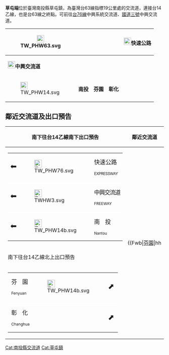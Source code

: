 {{Infobox Taiwan Highway IC
| name = 草屯端
| name_en = Caotun End
| rd_type = PH
| rd_number = 63
| exit = 19
| exit_name = 草屯端
| location = [[臺灣|臺灣]][[南投縣|南投縣]][[草屯鎮|草屯鎮]]
| connect = {{Jct|country=TWN|PH|14b}}
| goto = [[File:TW_PHW76.svg|20px]][[中興系統交流道|中興系統交流道]]<br>[[File:TWHW3.svg|20px]][[中興交流道|中興交流道]]<br>[[南投市|南投市]]、[[芬園鄉|芬園鄉]]、[[彰化市|彰化市]]
| class = 直接式
| time = 1998年1月1日
}}
'''草屯端'''位於臺灣南投縣草屯鎮，為臺灣台63線指標19公里處的交流道，連接台14乙線，也是台63線之終點。可前往[[台76線|台76線]]中興系統交流道、[[福爾摩沙高速公路|國道三號]]中興交流道。
{|class="wikitable" style="text-align:center"
! rowspan="3" | [[File:TW_PHW63.svg|23px]]
| rowspan="3" | {{Taiwan Highway Exit|草屯端|草屯端}}
| colspan="2" | [[File:TW_PHW76.svg|23px]]'''快速公路'''
|-
| colspan="2" | [[File:TWHW3.svg|23px]]'''中興交流道'''
|-
| [[File:TW_PHW14.svg|23px]]
| '''南投　芬園　彰化'''
|}

== 鄰近交流道及出口預告 ==
{|class="toccolours" border="1" cellpadding="4" style="margin:0 auto; border-collapse:collapse; text-align:center; white-space:nowrap"
!  南下往台14乙線南下出口預告 !! 鄰近交流道 
|-
|
{|align="center" cellpadding="0" cellspacing="0" style="width:140px; background-color:#007F00; color:#FFF; text-align:center; font-weight:bold"
| <div style="margin-top:-6px; margin-bottom:-3px; font-size:24px">⬅</div>
| [[File:TW_PHW76.svg|24px]]
| <div style="margin-top:2px; line-height:18px; font-size:18px">快速公路<div style="margin-bottom:-2px; font-size:12px; letter-spacing:-0.5px">EXPRESSWAY</div></div>
|-
| colspan="3" style="border-bottom:2px solid #FFF" |
|-
| <div style="margin-top:-6px; margin-bottom:-3px; font-size:24px">⬅</div>
| [[File:TWHW3.svg|24px]]
| <div style="margin-top:2px; line-height:18px; font-size:18px; letter-spacing:-1.5px">中興交流道</div><div style="margin-bottom:-2px; font-size:12px">FREEWAY</div>
|-
| colspan="3" style="border-bottom:2px solid #FFF" |
|-
| <div style="margin-top:-6px; margin-bottom:-3px; font-size:24px">⬅</div>
| [[File:TW_PHW14b.svg|24px]]
| <div style="margin-top:2px; line-height:18px; font-size:18px; word-spacing:12px">南 投<div style="margin-bottom:-2px; font-size:12px">Nantou</div></div>
|}
| rowspan="3" |
{{Start expwy box|[[台灣省道|台灣省道]]}}
{{S-expwy IC|[[草屯二交流道|草屯二交流道]]|往　[[草屯一交流道|草屯一交流道]]}}
{{S-line|{{Jct|country=TWN|PH|63}}|19k|#003876}}
{{Expwy Terminus}}
{{Illus}}
{{Fwu|ph|[[霧峰區|霧峰]]}}
{{Fwi2|cr|18.9|北投路平交路口}}
{{Fwh|phs}}
{{Fwm|TW PHW63}}
{{Fwh3|phs|19|草屯端}}
{{Fwb|[[芬園鄉|芬園]]|hh||TW PHW14b|cr|TW PHW14b||hh|[[南投市|南投]]}}
{{Fwed}}
|-
! style="height:0" | 南下往台14乙線北上出口預告
|-
|
{|align="center" cellpadding="0" cellspacing="0" style="width:130px; background-color:#007F00; color:#FFF; text-align:center; font-weight:bold"
| <div style="margin-top:1px; margin-left:3px; line-height:18px; font-size:18px; word-spacing:12px">芬 園<div style="font-size:12px">Fenyuan</div></div>
| [[File:TW_PHW14b.svg|24px]]
| <div style="margin-top:-6px; margin-left:3px; margin-right:3px; margin-bottom:-3px; font-size:24px">⬈</div>
|-
| colspan="3" style="border-bottom:2px solid #FFF" |
|-
| <div style="margin-top:1px; margin-left:3px; line-height:18px; font-size:18px; word-spacing:12px">彰 化<div style="font-size:12px">Changhua</div></div>
| 
| <div style="margin-top:-6px; margin-left:3px; margin-right:3px; margin-bottom:-3px; font-size:24px">⬈</div>
|}
|}

{{台63線}}

[[Cat:南投縣交流道|Cat:南投縣交流道]]
[[Cat:草屯鎮|Cat:草屯鎮]]